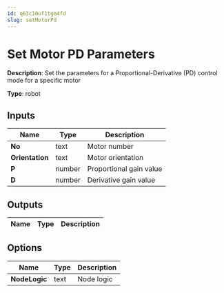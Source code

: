 ```yaml
---
id: q63c10uf1tgm4fd
slug: setMotorPd
---
```


# Set Motor PD Parameters

**Description**: Set the parameters for a Proportional-Derivative (PD) control mode for a specific motor

**Type**: robot

## Inputs

| Name | Type | Description |
| --- | --- | --- |
| **No** | text | Motor number |
| **Orientation** | text | Motor orientation |
| **P** | number | Proportional gain value |
| **D** | number | Derivative gain value |
## Outputs

| Name | Type | Description |
| --- | --- | --- |
## Options

| Name | Type | Description |
| --- | --- | --- |
| **NodeLogic** | text | Node logic |
